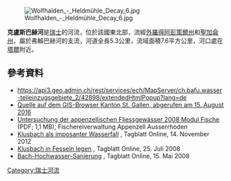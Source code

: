 {{Coord|47.46620|N|9.57226|E|display=title}}
[[Image:Wolfhalden_-_Heldmühle_Decay_6.jpg|right]]

'''克盧斯巴赫河'''是[[瑞士|瑞士]]的河流，位於該國東北部，流經[[外羅得阿彭策爾州|外羅得阿彭策爾州]]和[[聖加侖州|聖加侖州]]，屬於弗賴巴赫河的支流，河道全長5.3公里，流域面積7.6平方公里，河口處在[[塔爾_(聖加侖州)|塔爾]]附近。

==參考資料==
* https://api3.geo.admin.ch/rest/services/ech/MapServer/ch.bafu.wasser-teileinzugsgebiete_2/42898/extendedHtmlPopup?lang=de {{Wayback|url=https://api3.geo.admin.ch/rest/services/ech/MapServer/ch.bafu.wasser-teileinzugsgebiete_2/42898/extendedHtmlPopup?lang=de |date=20170810172333 }}
* [https://www.geoportal.ch/ch/map/160?y=2759685.41&x=1255908.66&scale=200&rotation=0 Quelle auf dem GIS-Browser Kanton St. Gallen, abgerufen am 15. August 2016] {{Wayback|url=https://www.geoportal.ch/ch/map/160?y=2759685.41&x=1255908.66&scale=200&rotation=0 |date=20210112042849 }}
*[http://www.ar.ch/fileadmin/user_upload/Departement_Bau_Umwelt/AmtfuerUmwelt/Umwelt/Publikationen/Merkblaetter/Umwelt/Fliessgewaesseruntersuchung_2008_Bericht_Fische.pdf Untersuchung der appenzellischen Fliessgewässer 2008 Modul Fische] (PDF; 1,1 MB), Fischereiverwaltung Appenzell Ausserrhoden
*[http://www.tagblatt.ch/ostschweiz/stgallen/rorschach/tb-ot08/Klusbach-als-imposanter-Wasserfall;art2889,3196864 Klusbach als imposanter Wasserfall] {{Wayback|url=http://www.tagblatt.ch/ostschweiz/stgallen/rorschach/tb-ot08/Klusbach-als-imposanter-Wasserfall;art2889,3196864 |date=20210114032831 }}, Tagblatt Online, 14. November 2012
*[http://www.tagblatt.ch/ostschweiz/stgallen/rheintal/rt-ur/Klusbach-in-Fesseln-legen;art166,388130 Klusbach in Fesseln legen] {{Wayback|url=http://www.tagblatt.ch/ostschweiz/stgallen/rheintal/rt-ur/Klusbach-in-Fesseln-legen;art166,388130 |date=20160426062648 }}, Tagblatt Online, 25. Juli 2008
*[http://www.tagblatt.ch/altdaten/tagblatt-alt/tagblattheute/rt/eingesandt/rt-ei/art842,209898 Bach-Hochwasser-Sanierung] {{Wayback|url=http://www.tagblatt.ch/altdaten/tagblatt-alt/tagblattheute/rt/eingesandt/rt-ei/art842,209898 |date=20160304113838 }}, Tagblatt Online, 15. Mai 2008


{{Switzerland-geo-stub}}
[[Category:瑞士河流|Category:瑞士河流]]